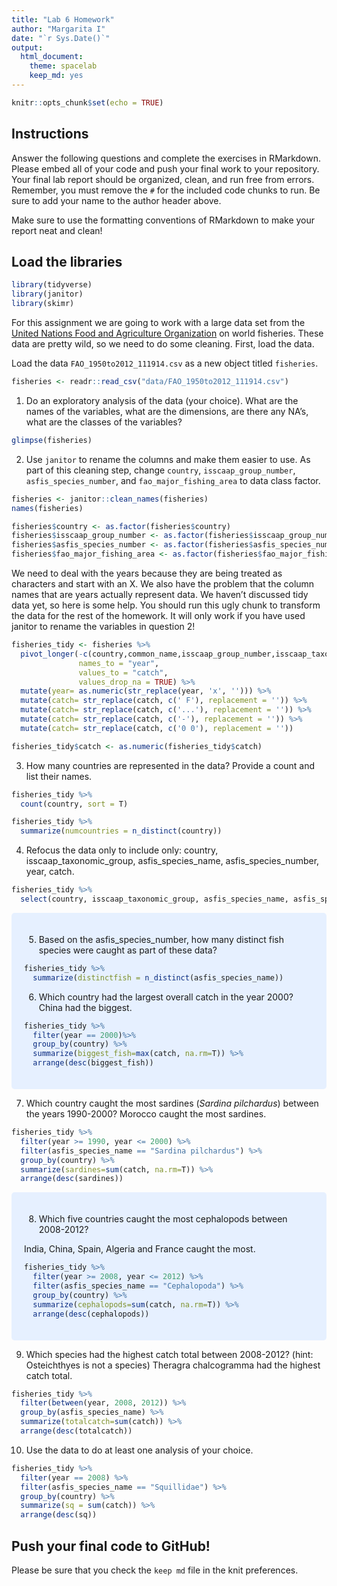 ```yaml
---
title: "Lab 6 Homework"
author: "Margarita I"
date: "`r Sys.Date()`"
output:
  html_document: 
    theme: spacelab
    keep_md: yes
---
```


```r
knitr::opts_chunk$set(echo = TRUE)
```

## Instructions
Answer the following questions and complete the exercises in RMarkdown. Please embed all of your code and push your final work to your repository. Your final lab report should be organized, clean, and run free from errors. Remember, you must remove the `#` for the included code chunks to run. Be sure to add your name to the author header above.  

Make sure to use the formatting conventions of RMarkdown to make your report neat and clean!  

## Load the libraries
```r
library(tidyverse)
library(janitor)
library(skimr)
```

For this assignment we are going to work with a large data set from the [United Nations Food and Agriculture Organization](http://www.fao.org/about/en/) on world fisheries. These data are pretty wild, so we need to do some cleaning. First, load the data.  

Load the data `FAO_1950to2012_111914.csv` as a new object titled `fisheries`.
```r
fisheries <- readr::read_csv("data/FAO_1950to2012_111914.csv")
```

1. Do an exploratory analysis of the data (your choice). What are the names of the variables, what are the dimensions, are there any NA's, what are the classes of the variables?  
```r
glimpse(fisheries)
```

2. Use `janitor` to rename the columns and make them easier to use. As part of this cleaning step, change `country`, `isscaap_group_number`, `asfis_species_number`, and `fao_major_fishing_area` to data class factor. 
```r
fisheries <- janitor::clean_names(fisheries)
names(fisheries)
```

```r
fisheries$country <- as.factor(fisheries$country)
fisheries$isscaap_group_number <- as.factor(fisheries$isscaap_group_number)
fisheries$asfis_species_number <- as.factor(fisheries$asfis_species_number)
fisheries$fao_major_fishing_area <- as.factor(fisheries$fao_major_fishing_area)
```

We need to deal with the years because they are being treated as characters and start with an X. We also have the problem that the column names that are years actually represent data. We haven't discussed tidy data yet, so here is some help. You should run this ugly chunk to transform the data for the rest of the homework. It will only work if you have used janitor to rename the variables in question 2!
```r
fisheries_tidy <- fisheries %>% 
  pivot_longer(-c(country,common_name,isscaap_group_number,isscaap_taxonomic_group,asfis_species_number,asfis_species_name,fao_major_fishing_area,measure),
               names_to = "year",
               values_to = "catch",
               values_drop_na = TRUE) %>% 
  mutate(year= as.numeric(str_replace(year, 'x', ''))) %>% 
  mutate(catch= str_replace(catch, c(' F'), replacement = '')) %>% 
  mutate(catch= str_replace(catch, c('...'), replacement = '')) %>% 
  mutate(catch= str_replace(catch, c('-'), replacement = '')) %>% 
  mutate(catch= str_replace(catch, c('0 0'), replacement = ''))

fisheries_tidy$catch <- as.numeric(fisheries_tidy$catch)
```

3. How many countries are represented in the data? Provide a count and list their names.
```r
fisheries_tidy %>% 
  count(country, sort = T)
```

```r
fisheries_tidy %>% 
  summarize(numcountries = n_distinct(country))
```


4. Refocus the data only to include only: country, isscaap_taxonomic_group, asfis_species_name, asfis_species_number, year, catch.
```r
fisheries_tidy %>% 
  select(country, isscaap_taxonomic_group, asfis_species_name, asfis_species_number, year, catch)
```
<style>
div.blue { background-color:#e6f0ff; border-radius: 5px; padding: 20px;}
</style>
<div class = "blue">

5. Based on the asfis_species_number, how many distinct fish species were caught as part of these data?
```r
fisheries_tidy %>% 
  summarize(distinctfish = n_distinct(asfis_species_name))
```


6. Which country had the largest overall catch in the year 2000?
China had the biggest.
```r
fisheries_tidy %>% 
  filter(year == 2000)%>% 
  group_by(country) %>% 
  summarize(biggest_fish=max(catch, na.rm=T)) %>% 
  arrange(desc(biggest_fish))
```
</div>

7. Which country caught the most sardines (_Sardina pilchardus_) between the years 1990-2000?
Morocco caught the most sardines.

```r
fisheries_tidy %>% 
  filter(year >= 1990, year <= 2000) %>% 
  filter(asfis_species_name == "Sardina pilchardus") %>% 
  group_by(country) %>% 
  summarize(sardines=sum(catch, na.rm=T)) %>% 
  arrange(desc(sardines))
```
<style>
div.blue { background-color:#e6f0ff; border-radius: 5px; padding: 20px;}
</style>
<div class = "blue">

8. Which five countries caught the most cephalopods between 2008-2012?

India, China, Spain, Algeria and France caught the most.  
```r
fisheries_tidy %>% 
  filter(year >= 2008, year <= 2012) %>% 
  filter(asfis_species_name == "Cephalopoda") %>% 
  group_by(country) %>% 
  summarize(cephalopods=sum(catch, na.rm=T)) %>% 
  arrange(desc(cephalopods))
```
</div>

9. Which species had the highest catch total between 2008-2012? (hint: Osteichthyes is not a species)
Theragra chalcogramma had the highest catch total.

```r
fisheries_tidy %>% 
  filter(between(year, 2008, 2012)) %>% 
  group_by(asfis_species_name) %>% 
  summarize(totalcatch=sum(catch)) %>% 
  arrange(desc(totalcatch))
```

10. Use the data to do at least one analysis of your choice.
```r
fisheries_tidy %>% 
  filter(year == 2008) %>% 
  filter(asfis_species_name == "Squillidae") %>% 
  group_by(country) %>% 
  summarize(sq = sum(catch)) %>% 
  arrange(desc(sq))
```

## Push your final code to GitHub!
Please be sure that you check the `keep md` file in the knit preferences.   